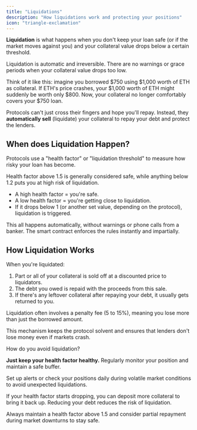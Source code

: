 ```yaml
---
title: "Liquidations"
description: "How liquidations work and protecting your positions"
icon: "triangle-exclamation"
---
```


**Liquidation** is what happens when you don't keep your loan safe (or if the market moves against you) and your collateral value drops below a certain threshold.

<Danger>Liquidation is automatic and irreversible. There are no warnings or grace periods when your collateral value drops too low.</Danger>

Think of it like this: imagine you borrowed $750 using $1,000 worth of ETH as collateral. If ETH's price crashes, your $1,000 worth of ETH might suddenly be worth only $800. Now, your collateral no longer comfortably covers your $750 loan.

Protocols can't just cross their fingers and hope you'll repay. Instead, they **automatically sell** (liquidate) your collateral to repay your debt and protect the lenders.

## When does Liquidation Happen?

Protocols use a "health factor" or "liquidation threshold" to measure how risky your loan has become.

<Info>Health factor above 1.5 is generally considered safe, while anything below 1.2 puts you at high risk of liquidation.</Info>

- A high health factor = you're safe.
- A low health factor = you're getting close to liquidation.
- If it drops below 1 (or another set value, depending on the protocol), liquidation is triggered.

This all happens automatically, without warnings or phone calls from a banker. The smart contract enforces the rules instantly and impartially.

## How Liquidation Works

When you're liquidated:

1. Part or all of your collateral is sold off at a discounted price to liquidators.
2. The debt you owed is repaid with the proceeds from this sale.
3. If there's any leftover collateral after repaying your debt, it usually gets returned to you.

<Warning>Liquidation often involves a penalty fee (5 to 15%), meaning you lose more than just the borrowed amount.</Warning>

This mechanism keeps the protocol solvent and ensures that lenders don't lose money even if markets crash.

How do you avoid liquidation?

**Just keep your health factor healthy.** Regularly monitor your position and maintain a safe buffer.

<Tip>Set up alerts or check your positions daily during volatile market conditions to avoid unexpected liquidations.</Tip>

If your health factor starts dropping, you can deposit more collateral to bring it back up. Reducing your debt reduces the risk of liquidation.

<Check>Always maintain a health factor above 1.5 and consider partial repayment during market downturns to stay safe.</Check>
